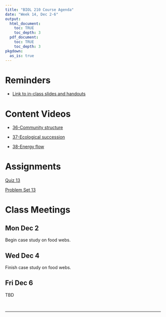 ```yaml
---
title: "BIOL 210 Course Agenda"
date: "Week 14, Dec 2-6"
output: 
  html_document:
    toc: TRUE
    toc_depth: 3
  pdf_document:
    toc: TRUE
    toc_depth: 3
pkgdown:
  as_is: true
---
```


# Reminders

* [Link to in-class slides and handouts](https://drive.google.com/drive/folders/17Fm-yEXqtlvGJfFaw6WqywIScW_eZ8m_?usp=drive_link)


# Content Videos

* [36-Community structure](https://drive.google.com/drive/folders/1ybQ88SfnQc1fUHeUuw3n1XkoZxdJA72o?usp=drive_link)

* [37-Ecological succession](https://drive.google.com/drive/folders/1yh9qCO88jMr__S8DLK3CrT08woxTr0xG?usp=drive_link)

* [38-Energy flow](https://drive.google.com/drive/folders/1yjiYffYh4xKMQbIa7744cHF5epkcV5W9?usp=drive_link)

# Assignments

[Quiz 13](https://docs.google.com/forms/d/e/1FAIpQLSfqCi4R8v0RqjRI2nNgjfLm2oHn8ofbmZF7v6Fp1m_GABdmlA/viewform?usp=sf_link)

[Problem Set 13](ps13.html)

# Class Meetings

## Mon Dec 2

Begin case study on food webs.

## Wed Dec 4

Finish case study on food webs.

## Fri Dec 6

TBD

<br>

------------------------------------------------------------------------
